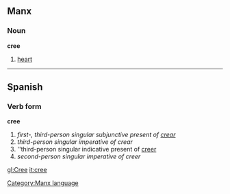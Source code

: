 ==Manx==
===Noun===
'''cree'''
#[[heart]]

----

==Spanish==
===Verb form===
'''cree'''

# ''first-, third-person singular subjunctive present of [[crear]]''
# ''third-person singular imperative of crear''
# ''third-person singular indicative present of [[creer]]
# ''second-person singular imperative of creer''

[[Category:Manx language]]

[[gl:Cree]]
[[it:cree]]